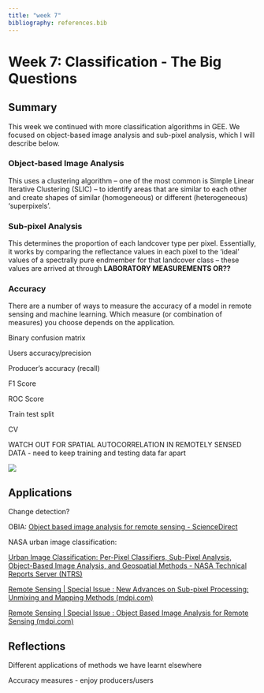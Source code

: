 ```yaml
---
title: "week 7"
bibliography: references.bib
---
```


# Week 7: Classification - The Big Questions

## Summary

This week we continued with more classification algorithms in GEE. We focused on object-based image analysis and sub-pixel analysis, which I will describe below.

### Object-based Image Analysis

This uses a clustering algorithm -- one of the most common is Simple Linear Iterative Clustering (SLIC) -- to identify areas that are similar to each other and create shapes of similar (homogeneous) or different (heterogeneous) 'superpixels'.

### Sub-pixel Analysis

This determines the proportion of each landcover type per pixel. Essentially, it works by comparing the reflectance values in each pixel to the 'ideal' values of a spectrally pure endmember for that landcover class -- these values are arrived at through **LABORATORY MEASUREMENTS OR??**

### Accuracy

There are a number of ways to measure the accuracy of a model in remote sensing and machine learning. Which measure (or combination of measures) you choose depends on the application.

Binary confusion matrix

Users accuracy/precision

Producer's accuracy (recall)

F1 Score

ROC Score

Train test split

CV

WATCH OUT FOR SPATIAL AUTOCORRELATION IN REMOTELY SENSED DATA - need to keep training and testing data far apart

![](images/image-1098293457.png)

## Applications

Change detection?

OBIA: [Object based image analysis for remote sensing - ScienceDirect](https://www.sciencedirect.com/science/article/pii/S0924271609000884)

NASA urban image classification:

[Urban Image Classification: Per-Pixel Classifiers, Sub-Pixel Analysis, Object-Based Image Analysis, and Geospatial Methods - NASA Technical Reports Server (NTRS)](https://ntrs.nasa.gov/citations/20140012911)

[Remote Sensing \| Special Issue : New Advances on Sub-pixel Processing: Unmixing and Mapping Methods (mdpi.com)](https://www.mdpi.com/journal/remotesensing/special_issues/Sub-pixel_Processing)

[Remote Sensing \| Special Issue : Object Based Image Analysis for Remote Sensing (mdpi.com)](https://www.mdpi.com/journal/remotesensing/special_issues/OBIA_RS)

## Reflections

Different applications of methods we have learnt elsewhere

Accuracy measures - enjoy producers/users
